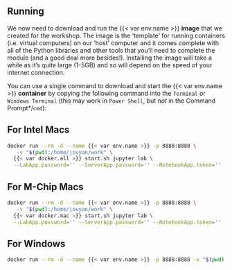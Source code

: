 
## Running

We now need to download and run the {{< var env.name >}} **image** that we created for the workshop. The image is the 'template' for running containers (i.e. virtual computers) on our 'host' computer and it comes complete with all of the Python libraries and other tools that you'll need to complete the module (and a good deal more besides!). Installing the image will take a while as it's quite large (1-5GB) and so will depend on the speed of your internet connection. 

You can use a single command to download and start the {{< var env.name >}} **container** by copying the following command into the `Terminal` or `Windows Terminal` (this may work in `Power Shell`, but *not* in the Command Prompt*/`cmd`):

:::: {.panel-tabset}

## For Intel Macs

```bash
docker run --rm -d --name {{< var env.name >}} -p 8888:8888 \
   -v "$(pwd):/home/jovyan/work" \
  {{< var docker.all >}} start.sh jupyter lab \
  --LabApp.password='' --ServerApp.password='' --NotebookApp.token=''
```

## For M-Chip Macs

```bash
docker run --rm -d --name {{< var env.name >}} -p 8888:8888 \
   -v "$(pwd):/home/jovyan/work" \
  {{< var docker.mac >}} start.sh jupyter lab \
  --LabApp.password='' --ServerApp.password='' --NotebookApp.token=''
```

## For Windows

```bash
docker run --rm -d --name {{< var env.name >}} -p 8888:8888 -v "$(pwd):/home/jovyan/work" {{< var docker.all >}} start.sh jupyter lab --LabApp.password='' --ServerApp.password='' --NotebookApp.token=''
```

::::
